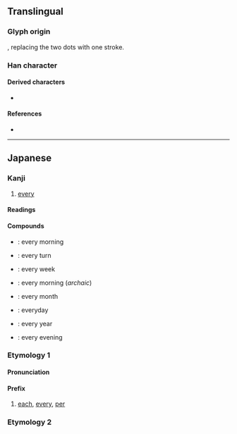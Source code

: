 {{also|每}}
{{character info}}
==Translingual==
{{stroke order}}
{{ja-forms|毎|[[每]]|[[每]]}}

===Glyph origin===
{{Han simp|每|f=母|t=毋}}, replacing the two dots with one stroke.

===Han character===
{{Han char|rn=80|rad=毋|as=02|sn=6|four=|canj=OWJ|ids=⿱𠂉毋}}

====Derived characters====
* {{m|ja|海}} {{qualifier|Japanese shinjitai form}}

====References====
* {{Han ref|kx=0589.011|dkj=16724|dj=0981.020|hdz=42381.021|uh=6BCE|ud=27598}}

----

==Japanese==
{{ja-kanji forms|毎|每}}

===Kanji===
{{ja-kanji|grade=2|rs=毋02|kyu=每}}

# [[every]]

====Readings====
{{ja-readings
|goon=まい
|kanon=ばい
|kun=ごと-, つね-
|nanori=
}}

====Compounds====
{{top2}}
* {{ja-r|毎朝|まいあさ}}: every morning
* {{ja-r|毎回|まいかい}}: every turn
* {{ja-r|毎週|まいしゅう}}: every week
* {{ja-r|毎旦|まいたん}}: every morning (''archaic'')
{{mid2}}
* {{ja-r|毎月|まいつき}}: every month
* {{ja-r|毎日|まいにち}}: everyday
* {{ja-r|毎年|まいねん}}: every year
* {{ja-r|毎晩|まいばん}}: every evening
{{bottom}}

===Etymology 1===
{{ja-kanjitab|まい|yomi=goon}}

====Pronunciation====
{{ja-pron|まい}}

====Prefix====
{{ja-pos|prefix|まい}}

# [[each]], [[every]], [[per]]
#: {{ja-usex|'''毎'''金曜日|'''まい'''-きんようび|'''every''' Friday}}
#: {{ja-usex|1 V/m（１ボルト'''毎'''メートル）|1 V/m（いち ボルト '''まい'''-メートル）|1 V/m (one volt '''per''' meter)}}

===Etymology 2===
{{ja-kanjitab|ごと|yomi=k}}
{{ja-see|ごと}}